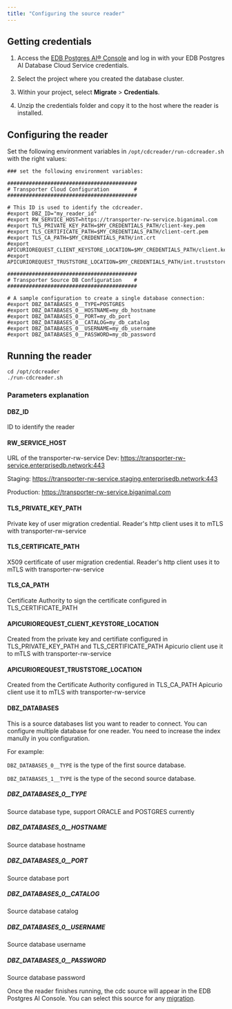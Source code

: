 ```yaml
---
title: "Configuring the source reader"
---
```


## Getting credentials

1.  Access the [EDB Postgres AI® Console](https://portal.biganimal.com) and log in with your EDB Postgres AI Database Cloud Service credentials.

1.  Select the project where you created the database cluster. 

1.  Within your project, select **Migrate** > **Credentials**. 

1.  Unzip the credentials folder and copy it to the host where the reader is installed.

## Configuring the reader

Set the following environment variables in `/opt/cdcreader/run-cdcreader.sh` with the right values:

```shell
### set the following environment variables:

##########################################
# Transporter Cloud Configuration        #
##########################################

# This ID is used to identify the cdcreader.
#export DBZ_ID="my_reader_id"
#export RW_SERVICE_HOST=https://transporter-rw-service.biganimal.com
#export TLS_PRIVATE_KEY_PATH=$MY_CREDENTIALS_PATH/client-key.pem
#export TLS_CERTIFICATE_PATH=$MY_CREDENTIALS_PATH/client-cert.pem
#export TLS_CA_PATH=$MY_CREDENTIALS_PATH/int.crt
#export APICURIOREQUEST_CLIENT_KEYSTORE_LOCATION=$MY_CREDENTIALS_PATH/client.keystore.p12
#export APICURIOREQUEST_TRUSTSTORE_LOCATION=$MY_CREDENTIALS_PATH/int.truststore.p12

##########################################
# Transporter Source DB Configuration    #
##########################################

# A sample configuration to create a single database connection:
#export DBZ_DATABASES_0__TYPE=POSTGRES
#export DBZ_DATABASES_0__HOSTNAME=my_db_hostname
#export DBZ_DATABASES_0__PORT=my_db_port
#export DBZ_DATABASES_0__CATALOG=my_db_catalog
#export DBZ_DATABASES_0__USERNAME=my_db_username
#export DBZ_DATABASES_0__PASSWORD=my_db_password
```

## Running the reader

```shell
cd /opt/cdcreader
./run-cdcreader.sh
```

### Parameters explanation

#### DBZ_ID
ID to identify the reader

#### RW_SERVICE_HOST
URL of the transporter-rw-service
Dev: https://transporter-rw-service.enterprisedb.network:443

Staging: https://transporter-rw-service.staging.enterprisedb.network:443

Production: https://transporter-rw-service.biganimal.com

#### TLS_PRIVATE_KEY_PATH
Private key of user migration credential. Reader's http client uses it to mTLS with transporter-rw-service

#### TLS_CERTIFICATE_PATH
X509 certificate of user migration credential. Reader's http client uses it to mTLS with transporter-rw-service

#### TLS_CA_PATH
Certificate Authority to sign the certificate configured in TLS_CERTIFICATE_PATH

#### APICURIOREQUEST_CLIENT_KEYSTORE_LOCATION
Created from the private key and certifiate configured in TLS_PRIVATE_KEY_PATH and TLS_CERTIFICATE_PATH
Apicurio client use it to mTLS with transporter-rw-service

#### APICURIOREQUEST_TRUSTSTORE_LOCATION
Created from the Certificate Authority configured in TLS_CA_PATH
Apicurio client use it to mTLS with transporter-rw-service

#### DBZ_DATABASES
This is a source databases list you want to reader to connect. You can configure multiple database for one reader. 
You need to increase the index manully in you configuration.

For example:

`DBZ_DATABASES_0__TYPE` is the type of the first source database.

`DBZ_DATABASES_1__TYPE` is the type of the second source database.

##### DBZ_DATABASES_0__TYPE
Source database type, support ORACLE and POSTGRES currently

##### DBZ_DATABASES_0__HOSTNAME
Source database hostname

##### DBZ_DATABASES_0__PORT
Source database port

##### DBZ_DATABASES_0__CATALOG
Source database catalog

##### DBZ_DATABASES_0__USERNAME
Source database username

##### DBZ_DATABASES_0__PASSWORD
Source database password

Once the reader finishes running, the cdc source will appear in the EDB Postgres AI Console. You can select this source for any [migration](create_migration). 